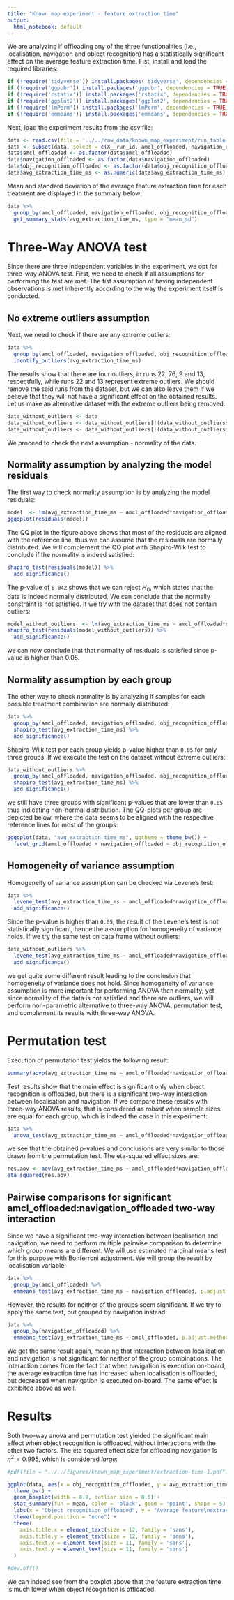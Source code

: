 ```yaml
---
title: "Known map experiment - feature extraction time"
output:
  html_notebook: default
---
```


We are analyzing if offloading any of the three functionalities (i.e., localisation, navigation and object recognition) has a statistically significant effect on the average feature extraction time. Fist, install and load the required libraries:
```r
if (!require('tidyverse')) install.packages('tidyverse', dependencies = TRUE); library('tidyverse')
if (!require('ggpubr')) install.packages('ggpubr', dependencies = TRUE); library('ggpubr')
if (!require('rstatix')) install.packages('rstatix', dependencies = TRUE); library('rstatix')
if (!require('ggplot2')) install.packages('ggplot2', dependencies = TRUE); library('ggplot2')
if (!require('lmPerm')) install.packages('lmPerm', dependencies = TRUE); library('lmPerm')
if (!require('emmeans')) install.packages('emmeans', dependencies = TRUE); library('emmeans')
```

Next, load the experiment results from the csv file:
```r
data <- read.csv(file = '../../raw_data/known_map_experiment/run_table.csv')
data <- subset(data, select = c(X__run_id, amcl_offloaded, navigation_offloaded, obj_recognition_offloaded, avg_extraction_time_ms))
data$amcl_offloaded <- as.factor(data$amcl_offloaded)
data$navigation_offloaded <- as.factor(data$navigation_offloaded)
data$obj_recognition_offloaded <- as.factor(data$obj_recognition_offloaded)
data$avg_extraction_time_ms <- as.numeric(data$avg_extraction_time_ms)
```

Mean and standard deviation of the average feature extraction time for each treatment are displayed in the summary below:
```r
data %>%
  group_by(amcl_offloaded, navigation_offloaded, obj_recognition_offloaded) %>%
  get_summary_stats(avg_extraction_time_ms, type = "mean_sd")
```

# Three-Way ANOVA test

Since there are three independent variables in the experiment, we opt for three-way ANOVA test. First, we need to check if all assumptions for performing the test are met. The fist assumption of having independent observations is met inherently according to the way the experiment itself is conducted. 

## No extreme outliers assumption

Next, we need to check if there are any extreme outliers:

```r
data %>%
  group_by(amcl_offloaded, navigation_offloaded, obj_recognition_offloaded) %>%
  identify_outliers(avg_extraction_time_ms)
```

The results show that there are four outliers, in runs 22, 76, 9 and 13, respectfully, while runs 22 and 13 represent extreme outliers. We should remove the said runs from the dataset, but we can also leave them if we believe that they will not have a significant effect on the obtained results. Let us make an alternative dataset with the extreme outliers being removed:

```r
data_without_outliers <- data
data_without_outliers <- data_without_outliers[!(data_without_outliers$X__run_id == 'run_22'),]
data_without_outliers <- data_without_outliers[!(data_without_outliers$X__run_id == 'run_13'),]
```
We proceed to check the next assumption - normality of the data. 

## Normality assumption by analyzing the model residuals

The first way to check normality assumption is by analyzing the model residuals:

```r
model  <- lm(avg_extraction_time_ms ~ amcl_offloaded*navigation_offloaded*obj_recognition_offloaded, data = data)
ggqqplot(residuals(model))
```

The QQ plot in the figure above shows that most of the residuals are aligned with the reference line, thus we can assume that the residuals are normally distributed. We will complement the QQ plot with Shapiro-Wilk test to conclude if the normality is indeed satisfied:
```r
shapiro_test(residuals(model)) %>%
  add_significance()
```
The p-value of `0.042` shows that we can reject $H_0$, which states that the data is indeed normally distributed. We can conclude that the normally constraint is not satisfied. If we try with the dataset that does not contain outliers:
```r
model_without_outliers  <- lm(avg_extraction_time_ms ~ amcl_offloaded*navigation_offloaded*obj_recognition_offloaded, data = data_without_outliers)
shapiro_test(residuals(model_without_outliers)) %>%
  add_significance()
```
we can now conclude that that normality of residuals is satisfied since p-value is higher than 0.05.

## Normality assumption by each group

The other way to check normality is by analyzing if samples for each possible treatment combination are normally distributed:

```r
data %>%
  group_by(amcl_offloaded, navigation_offloaded, obj_recognition_offloaded) %>%
  shapiro_test(avg_extraction_time_ms) %>%
  add_significance()
```

Shapiro-Wilk test per each group yields p-value higher than `0.05` for only three groups. If we execute the test on the dataset without extreme outliers:
```r
data_without_outliers %>%
  group_by(amcl_offloaded, navigation_offloaded, obj_recognition_offloaded) %>%
  shapiro_test(avg_extraction_time_ms) %>%
  add_significance()
```
we still have three groups with significant p-values that are lower than `0.05` thus indicating non-normal distribution. The QQ-plots per group are depicted below, where the data seems to be aligned with the respective reference lines for most of the groups:

```r
ggqqplot(data, "avg_extraction_time_ms", ggtheme = theme_bw()) +
  facet_grid(amcl_offloaded + navigation_offloaded ~ obj_recognition_offloaded, labeller = "label_both")
```

## Homogeneity of variance assumption

Homogeneity of variance assumption can be checked via Levene’s test:
```r
data %>% 
  levene_test(avg_extraction_time_ms ~ amcl_offloaded*navigation_offloaded*obj_recognition_offloaded) %>%
  add_significance()
```
Since the p-value is higher than `0.05`, the result of the Levene's test is not statistically significant, hence the assumption for homogeneity of variance holds. If we try the same test on data frame without outliers:
```r
data_without_outliers %>% 
  levene_test(avg_extraction_time_ms ~ amcl_offloaded*navigation_offloaded*obj_recognition_offloaded) %>%
  add_significance()
```
we get quite some different result leading to the conclusion that homogeneity of variance does not hold. Since homogeneity of variance assumption is more important for performing ANOVA then normality, yet since normality of the data is not satisfied and there are outliers, we will perform non-parametric alternative to three-way ANOVA, permutation test, and complement its results with three-way ANOVA.

# Permutation test

Execution of permutation test yields the following result:
```r
summary(aovp(avg_extraction_time_ms ~ amcl_offloaded*navigation_offloaded*obj_recognition_offloaded, data = data, perm="Prob", maxIter=500000, nCycle=100, Ca=0.001))
```
Test results show that the main effect is significant only when object recognition is offloaded, but there is a significant two-way interaction between localisation and navigation. If we compare these results with three-way ANOVA results, that is considered as _robust_ when sample sizes are equal for each group, which is indeed the case in this experiment:
```r
data %>%
  anova_test(avg_extraction_time_ms ~ amcl_offloaded*navigation_offloaded*obj_recognition_offloaded)
```
we see that the obtained p-values and conclusions are very similar to those drawn from the permutation test. The eta-squared effect sizes are:
```r
res.aov <- aov(avg_extraction_time_ms ~ amcl_offloaded*navigation_offloaded*obj_recognition_offloaded, data = data)
eta_squared(res.aov)
```

## Pairwise comparisons for significant amcl_offloaded:navigation_offloaded two-way interaction 

Since we have a significant two-way interaction between localisation and navigation, we need to perform multiple pairwise comparison to determine which group means are different. We will use estimated marginal means test for this purpose with Bonferroni adjustment. We will group the result by localisation variable:
```r
data %>% 
  group_by(amcl_offloaded) %>%
  emmeans_test(avg_extraction_time_ms ~ navigation_offloaded, p.adjust.method = "bonferroni", detailed = TRUE) 
```
However, the results for neither of the groups seem significant. If we try to apply the same test, but grouped by navigation instead:
```r
data %>% 
  group_by(navigation_offloaded) %>%
  emmeans_test(avg_extraction_time_ms ~ amcl_offloaded, p.adjust.method = "bonferroni", detailed = TRUE) 
```
We get the same result again, meaning that interaction between localisation and navigation is not significant for neither of the group combinations. The interaction comes from the fact that when navigation is execution on-board, the average extraction time has increased when localisation is offloaded, but decreased when navigation is executed on-board. The same effect is exhibited above as well.

# Results

Both two-way anova and permutation test yielded the significant main effect when object recognition is offloaded, without interactions with the other two factors. The eta squared effect size for offloading navigation is $\eta^2 = 0.995$, which is considered _large_:
```r
#pdf(file = "../../figures/known_map_experiment/extraction-time-1.pdf")

ggplot(data, aes(x = obj_recognition_offloaded, y = avg_extraction_time_ms, fill = obj_recognition_offloaded)) +
  theme_bw() + 
  geom_boxplot(width = 0.9, outlier.size = 0.5) + 
  stat_summary(fun = mean, color = 'black', geom = 'point', shape = 5) +
  labs(x = "Object recognition offloaded", y = "Average feature\nextraction time (ms)") +
  theme(legend.position = "none") +
  theme(
    axis.title.x = element_text(size = 12, family = 'sans'),
    axis.title.y = element_text(size = 12, family = 'sans'),
    axis.text.x = element_text(size = 11, family = 'sans'),
    axis.text.y = element_text(size = 11, family = 'sans')
  )

#dev.off()
```
We can indeed see from the boxplot above that the feature extraction time is much lower when object recognition is offloaded.
